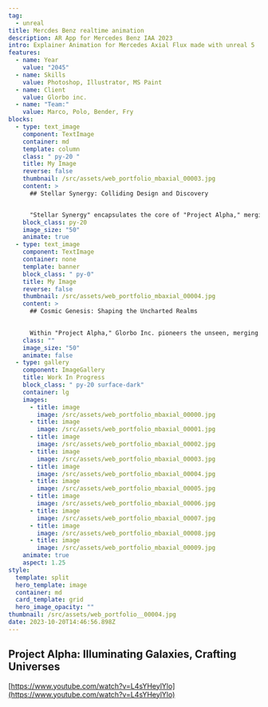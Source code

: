 ```yaml
---
tag:
  - unreal
title: Mercdes Benz realtime animation
description: AR App for Mercedes Benz IAA 2023 
intro: Explainer Animation for Mercedes Axial Flux made with unreal 5
features:
  - name: Year
    value: "2045"
  - name: Skills
    value: Photoshop, Illustrator, MS Paint
  - name: Client
    value: Glorbo inc.
  - name: "Team:"
    value: Marco, Polo, Bender, Fry
blocks:
  - type: text_image
    component: TextImage
    container: md
    template: column
    class: " py-20 "
    title: My Image
    reverse: false
    thumbnail: /src/assets/web_portfolio_mbaxial_00003.jpg
    content: >
      ## Stellar Synergy: Colliding Design and Discovery


      "Stellar Synergy" encapsulates the core of "Project Alpha," merging the essence of Glorbo Inc.'s design prowess with groundbreaking discovery. By entwining artistic narrative with scientific inquiry, we unveil the majestic interplay of celestial bodies. Through each collision, cosmic ballet, and gravitational embrace, we invite you to witness the seamless fusion of design and discovery, igniting new frontiers of imagination.
    block_class: py-20
    image_size: "50"
    animate: true
  - type: text_image
    component: TextImage
    container: none
    template: banner
    block_class: " py-0"
    title: My Image
    reverse: false
    thumbnail: /src/assets/web_portfolio_mbaxial_00004.jpg
    content: >
      ## Cosmic Genesis: Shaping the Uncharted Realms
      

      Within "Project Alpha," Glorbo Inc. pioneers the unseen, merging scientific precision with artistic ingenuity. Every quasar, every celestial ballet, emerges from meticulous orchestration. From the fiery birth of stars to the enigmatic dance of black holes, we navigate uncharted realms, guided by a passion for design that echoes through the cosmos.
    class: ""
    image_size: "50"
    animate: false
  - type: gallery
    component: ImageGallery
    title: Work In Progress
    block_class: " py-20 surface-dark"
    container: lg
    images:
      - title: image
        image: /src/assets/web_portfolio_mbaxial_00000.jpg
      - title: image
        image: /src/assets/web_portfolio_mbaxial_00001.jpg
      - title: image
        image: /src/assets/web_portfolio_mbaxial_00002.jpg
      - title: image
        image: /src/assets/web_portfolio_mbaxial_00003.jpg
      - title: image
        image: /src/assets/web_portfolio_mbaxial_00004.jpg
      - title: image
        image: /src/assets/web_portfolio_mbaxial_00005.jpg
      - title: image
        image: /src/assets/web_portfolio_mbaxial_00006.jpg
      - title: image
        image: /src/assets/web_portfolio_mbaxial_00007.jpg
      - title: image
        image: /src/assets/web_portfolio_mbaxial_00008.jpg
      - title: image
        image: /src/assets/web_portfolio_mbaxial_00009.jpg
    animate: true
    aspect: 1.25
style:
  template: split
  hero_template: image
  container: md
  card_template: grid
  hero_image_opacity: ""
thumbnail: /src/assets/web_portfolio__00004.jpg
date: 2023-10-20T14:46:56.898Z
---
```


## Project Alpha: Illuminating Galaxies, Crafting Universes

[https://www.youtube.com/watch?v=L4sYHeylYlo](https://www.youtube.com/watch?v=L4sYHeylYlo)
